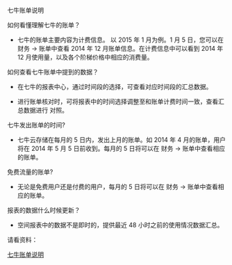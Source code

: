 七牛账单说明

如何看懂理解七牛的账单？
- 七牛的账单主要内容为计费信息。
以 2015 年 1 月为例。1 月 5 日，您可以在 财务 -> 账单中查看 2014 年 12 月账单信息。在计费信息中可以看到 2014 年 12 月使用量，以及各个阶梯价格中相应的消费量。

如何查看七牛账单中提到的数据？

- 在七牛的报表中心，通过时间段的选择，可查看对应时间段的汇总数据。

- 进行账单核对时，可将报表中的时间选择调整至和账单计费时间一致，查看汇总数据进行
对照。

七牛发出账单的时间?

- 七牛云存储在每月的 5 日内，发出上月的账单。如 2014 年 4 月的账单，用户将在 2014 年
5 月 5 日前收到。每月的 5 日将可以在 财务 -> 账单中查看相应的账单。

免费流量的账单?

- 无论是免费用户还是付费的用户，每月的 5 日将可以在 财务 -> 账单中查看相应的账单。

报表的数据什么时候更新？

- 空间报表中的数据不是即时的，提供最近 48 小时之前的使用情况数据汇总。


请看资料：

[七牛账单说明](https://dn-odum9helk.qbox.me/tsdocs/%E4%B8%83%E7%89%9B%E8%B4%A6%E5%8D%95%E8%AF%B4%E6%98%8E.pdf)
